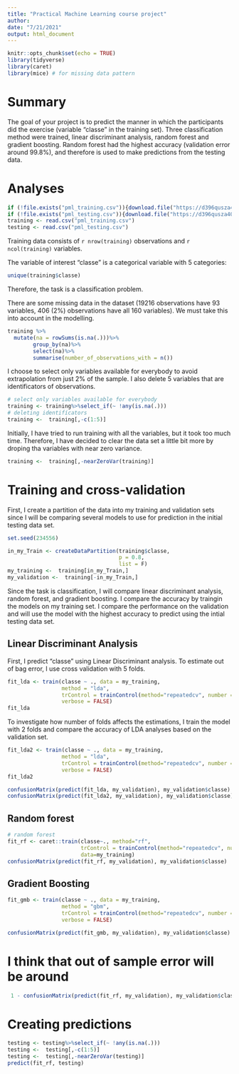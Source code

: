 ```yaml
---
title: "Practical Machine Learning course project"
author: 
date: "7/21/2021"
output: html_document
---
```


```r
knitr::opts_chunk$set(echo = TRUE)
library(tidyverse)
library(caret)
library(mice) # for missing data pattern
```



# Summary

The goal of your project is to predict the manner in which the participants did the exercise (variable "classe" in the training set). Three classification method were trained, linear discriminant analysis, random forest and gradient boosting. 
Random forest had the highest accuracy (validation error around 99.8%), and therefore is used to make predictions from the testing data.

# Analyses


```r
if (!file.exists("pml_training.csv")){download.file("https://d396qusza40orc.cloudfront.net/predmachlearn/pml-training.csv", "pml_training.csv", method = "curl")}
if (!file.exists("pml_testing.csv")){download.file("https://d396qusza40orc.cloudfront.net/predmachlearn/pml-testing.csv", "pml_testing.csv", method = "curl")}
training <- read.csv("pml_training.csv")
testing <- read.csv("pml_testing.csv")
```
 
Training data consists of `r nrow(training)`  observations and `r ncol(training)` variables. 

The variable of interest "classe" is a categorical variable with 5 categories: 
 
```r
unique(training$classe)
```
Therefore, the task is a classification problem.

There are some missing data in the dataset (19216 observations have 93 variables,  406 (2%) observations have all 160 variables). We must take this into account in the modelling.   

```r
training %>% 
  mutate(na = rowSums(is.na(.)))%>%
        group_by(na)%>%
        select(na)%>%
        summarise(number_of_observations_with = n())

```

I choose to select only variables available for everybody to avoid extrapolation from just 2% of the sample. 
I also delete 5 variables that are identificators of observations. 

```r
# select only variables available for everybody
training <- training%>%select_if(~ !any(is.na(.)))
# deleting identifícators 
training <-  training[,-c(1:5)]
```

Initially, I have tried to run training with all the variables, but it took too much time. Therefore, I have decided to clear the data set a little bit more by droping tha variables with near zero variance.
```r
training <-  training[,-nearZeroVar(training)]
```

# Training and cross-validation
 
First, I create a partition of the data into my training and validation sets since I will be comparing several models to use for prediction in the initial testing data set. 
```r
set.seed(234556)

in_my_Train <- createDataPartition(training$classe, 
                                   p = 0.8, 
                                   list = F)
my_training <-  training[in_my_Train,]
my_validation <-  training[-in_my_Train,]
```

Since the task is classification, I will compare linear discriminant analysis, random forest, and gradient boosting. 
I compare the accuracy by traingin the models on my training set. I compare the performance on the validation and will use the model with the highest accuracy to predict using the intial testing data set.

##  Linear Discriminant Analysis
First, I predict "classe" using Linear Discriminant analysis. To estimate out of bag error, I use cross validation with 5 folds. 
```r
fit_lda <- train(classe ~ ., data = my_training, 
                 method = "lda", 
                 trControl = trainControl(method="repeatedcv", number = 5, repeats = 1),
                 verbose = FALSE)
fit_lda
```
To investigate how number of folds affects the estimations, I train the model with 2 folds and compare the accuracy of LDA analyses based on the validation set.
```r
fit_lda2 <- train(classe ~ ., data = my_training, 
                 method = "lda", 
                 trControl = trainControl(method="repeatedcv", number = 2, repeats = 1),
                 verbose = FALSE)
fit_lda2

confusionMatrix(predict(fit_lda, my_validation), my_validation$classe)
confusionMatrix(predict(fit_lda2, my_validation), my_validation$classe)
```

## Random forest

```r
# random forest
fit_rf <- caret::train(classe~., method="rf", 
                       trControl = trainControl(method="repeatedcv", number = 5, repeats = 1), 
                       data=my_training)
confusionMatrix(predict(fit_rf, my_validation), my_validation$classe)
```

## Gradient Boosting
```r
fit_gmb <- train(classe ~ ., data = my_training, 
                 method = "gbm", 
                 trControl = trainControl(method="repeatedcv", number = 5, repeats = 1),
                 verbose = FALSE)

confusionMatrix(predict(fit_gmb, my_validation), my_validation$classe)
```


# I think that out of sample error will be around

```r
 1 - confusionMatrix(predict(fit_rf, my_validation), my_validation$classe)$overall[1]
```


# Creating predictions
```r
testing <- testing%>%select_if(~ !any(is.na(.)))
testing <-  testing[,-c(1:5)]
testing <-  testing[,-nearZeroVar(testing)]
predict(fit_rf, testing)
```

